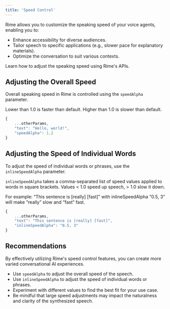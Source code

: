 ```yaml
---
title: 'Speed Control'
---
```


Rime allows you to customize the speaking speed of your voice agents, enabling you to:
- Enhance accessibility for diverse audiences.
- Tailor speech to specific applications (e.g., slower pace for explanatory materials).
- Optimize the conversation to suit various contexts.

Learn how to adjust the speaking speed using Rime's APIs.

## Adjusting the Overall Speed

Overall speaking speed in Rime is controlled using the `speedAlpha` parameter. 

Lower than 1.0 is faster than default. Higher than 1.0 is slower than default.

```js
{
    ...otherParams,
    "text": "Hello, world!",
    "speedAlpha": 1.2
}
```

## Adjusting the Speed of Individual Words

To adjust the speed of individual words or phrases, use the `inlineSpeedAlpha` parameter.

`inlineSpeedAlpha` takes a comma-separated list of speed values applied to words in square brackets. Values < 1.0 speed up speech, > 1.0 slow it down. 

For example: “This sentence is [really] [fast]” with inlineSpeedAlpha “0.5, 3” will make “really” slow and “fast” fast.

```js
{
    ...otherParams,
    "text": "This sentence is [really] [fast]",
    "inlineSpeedAlpha": "0.5, 3"
}
```

## Recommendations

By effectively utilizing Rime's speed control features, you can create more varied conversational AI experiences.

- Use `speedAlpha` to adjust the overall speed of the speech.
- Use `inlineSpeedAlpha` to adjust the speed of individual words or phrases.
- Experiment with different values to find the best fit for your use case.
- Be mindful that large speed adjustments may impact the naturalness and clarity of the synthesized speech.

